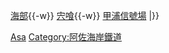 <noinclude>
{{noteTA
|1=zh-tw:號誌站; zh-hk:信號場; zh-cn:线路所;}}
</noinclude>
{{鐵道路線|
| 模板名稱 =阿佐東線
| 名稱 = <small>[[阿佐海岸鐵道]]</small> [[阿佐東線]]
| 代表色 = #a5aeb4
| 背景顏色 = #FFFFFF 
| 車站列表 = [[阿波海南站|阿波海南信號場]]{{-w}} [[海部站|海部]]{{-w}} [[宍喰站|宍喰]]{{-w}} [[甲浦信號場]]
|}}

<noinclude>
[[Category:日本鐵路路線模板|Asa]]
[[Category:阿佐海岸鐵道]]
</noinclude>